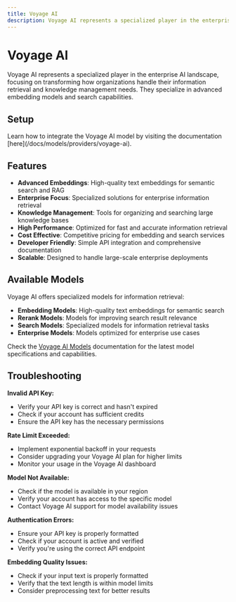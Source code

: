 ```yaml
---
title: Voyage AI
description: Voyage AI represents a specialized player in the enterprise AI landscape, focusing on transforming how organizations handle their information retrieval and knowledge management needs through advanced embedding and search capabilities.
---
```


[Voyage AI Dashboard]: https://dash.voyageai.com/
[Voyage AI pricing]: https://docs.voyageai.com/docs/pricing
[Voyage AI Docs]: https://docs.voyageai.com/
[Voyage AI Models]: https://docs.voyageai.com/docs/models

[Lamatic.ai Studio]: https://studio.lamatic.ai
[Lamatic support]: https://lamatic.ai/docs/slack


# Voyage AI
<IntegrationOverviw slug="voyage-ai" type="models" />
Voyage AI represents a specialized player in the enterprise AI landscape, focusing on transforming how organizations handle their information retrieval and knowledge management needs. They specialize in advanced embedding models and search capabilities.

## Setup
<Callout type="info">
Learn how to integrate the Voyage AI model by visiting the documentation [here](/docs/models/providers/voyage-ai).
</Callout>

## Features

- **Advanced Embeddings**: High-quality text embeddings for semantic search and RAG
- **Enterprise Focus**: Specialized solutions for enterprise information retrieval
- **Knowledge Management**: Tools for organizing and searching large knowledge bases
- **High Performance**: Optimized for fast and accurate information retrieval
- **Cost Effective**: Competitive pricing for embedding and search services
- **Developer Friendly**: Simple API integration and comprehensive documentation
- **Scalable**: Designed to handle large-scale enterprise deployments

## Available Models

Voyage AI offers specialized models for information retrieval:

- **Embedding Models**: High-quality text embeddings for semantic search
- **Rerank Models**: Models for improving search result relevance
- **Search Models**: Specialized models for information retrieval tasks
- **Enterprise Models**: Models optimized for enterprise use cases

Check the [Voyage AI Models][Voyage AI Models] documentation for the latest model specifications and capabilities.

## Troubleshooting

**Invalid API Key:**
- Verify your API key is correct and hasn't expired
- Check if your account has sufficient credits
- Ensure the API key has the necessary permissions

**Rate Limit Exceeded:**
- Implement exponential backoff in your requests
- Consider upgrading your Voyage AI plan for higher limits
- Monitor your usage in the Voyage AI dashboard

**Model Not Available:**
- Check if the model is available in your region
- Verify your account has access to the specific model
- Contact Voyage AI support for model availability issues

**Authentication Errors:**
- Ensure your API key is properly formatted
- Check if your account is active and verified
- Verify you're using the correct API endpoint

**Embedding Quality Issues:**
- Check if your input text is properly formatted
- Verify that the text length is within model limits
- Consider preprocessing text for better results

